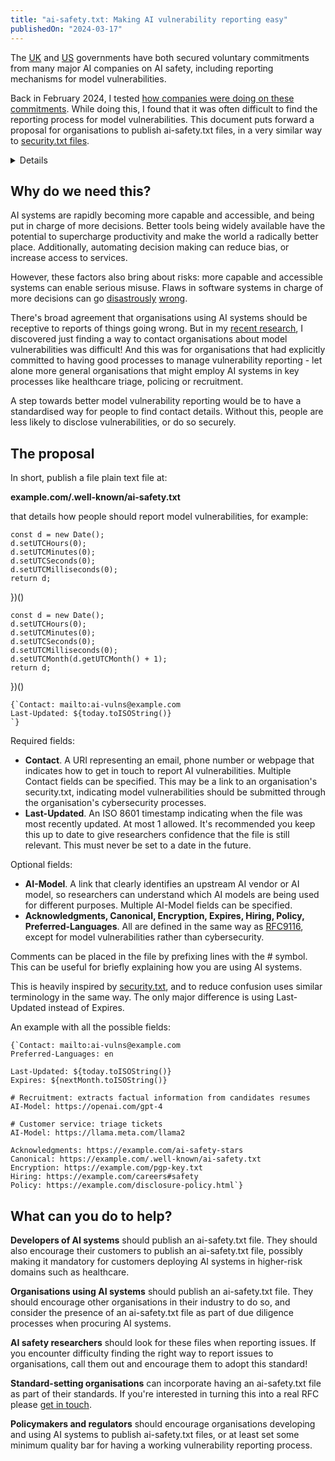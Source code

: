 ```yaml
---
title: "ai-safety.txt: Making AI vulnerability reporting easy"
publishedOn: "2024-03-17"
---
```




The [UK](https://www.aisafetysummit.gov.uk/policy-updates/#company-policies) and [US](https://www.whitehouse.gov/briefing-room/statements-releases/2023/07/21/fact-sheet-biden-harris-administration-secures-voluntary-commitments-from-leading-artificial-intelligence-companies-to-manage-the-risks-posed-by-ai/) governments have both secured voluntary commitments from many major AI companies on AI safety, including reporting mechanisms for model vulnerabilities.

Back in February 2024, I tested [how companies were doing on these commitments](/blog/ai-vulnerability-reporting/). While doing this, I found that it was often difficult to find the reporting process for model vulnerabilities. This document puts forward a proposal for organisations to publish ai-safety.txt files, in a very similar way to [security.txt files](https://securitytxt.org/).

<Details title="What's a model vulnerability?">

A model vulnerability is a safety or security issue relating to an AI model that isn't directly related to its cybersecurity. This could include vulnerability to jailbreaks, prompt injection attacks, privacy attacks, unaddressed potential for misuse, controllability issues, data poisoning attacks, bias and discrimination and general performance issues.

This is based on the definition in the [UK government's paper](https://www.gov.uk/government/publications/emerging-processes-for-frontier-ai-safety/emerging-processes-for-frontier-ai-safety#establish-a-vulnerability-management-process4--brbr).

</Details>

## Why do we need this?

AI systems are rapidly becoming more capable and accessible, and being put in charge of more decisions. Better tools being widely available have the potential to supercharge productivity and make the world a radically better place. Additionally, automating decision making can reduce bias, or increase access to services.

However, these factors also bring about risks: more capable and accessible systems can enable serious misuse. Flaws in software systems in charge of more decisions can go [disastrously](https://www.politico.eu/article/dutch-scandal-serves-as-a-warning-for-europe-over-risks-of-using-algorithms/) [wrong](https://en.wikipedia.org/wiki/British_Post_Office_scandal).

There's broad agreement that organisations using AI systems should be receptive to reports of things going wrong. But in my [recent research](/blog/ai-vulnerability-reporting/), I discovered just finding a way to contact organisations about model vulnerabilities was difficult! And this was for organisations that had explicitly committed to having good processes to manage vulnerability reporting - let alone more general organisations that might employ AI systems in key processes like healthcare triage, policing or recruitment.

A step towards better model vulnerability reporting would be to have a standardised way for people to find contact details. Without this, people are less likely to disclose vulnerabilities, or do so securely.

## The proposal

In short, publish a file plain text file at:

**<span class="text-gray-400">example.com</span><span className="select-all">/.well-known/ai-safety.txt</span>**

that details how people should report model vulnerabilities, for example:

    const d = new Date();
    d.setUTCHours(0);
    d.setUTCMinutes(0);
    d.setUTCSeconds(0);
    d.setUTCMilliseconds(0);
    return d;
})()

    const d = new Date();
    d.setUTCHours(0);
    d.setUTCMinutes(0);
    d.setUTCSeconds(0);
    d.setUTCMilliseconds(0);
    d.setUTCMonth(d.getUTCMonth() + 1);
    return d;
})()

<pre>
<code>{`Contact: mailto:ai-vulns@example.com
Last-Updated: ${today.toISOString()}
`}</code>
</pre>

Required fields:
* **Contact**. A URI representing an email, phone number or webpage that indicates how to get in touch to report AI vulnerabilities. Multiple Contact fields can be specified. This may be a link to an organisation's security.txt, indicating model vulnerabilities should be submitted through the organisation's cybersecurity processes.
* **Last-Updated**. An ISO 8601 timestamp indicating when the file was most recently updated. At most 1 allowed. It's recommended you keep this up to date to give researchers confidence that the file is still relevant. This must never be set to a date in the future.

Optional fields:
* **AI-Model**. A link that clearly identifies an upstream AI vendor or AI model, so researchers can understand which AI models are being used for different purposes. Multiple AI-Model fields can be specified.
* **Acknowledgments, Canonical, Encryption, Expires, Hiring, Policy, Preferred-Languages**. All are defined in the same way as [RFC9116](https://www.rfc-editor.org/rfc/rfc9116), except for model vulnerabilities rather than cybersecurity.

Comments can be placed in the file by prefixing lines with the # symbol. This can be useful for briefly explaining how you are using AI systems.

This is heavily inspired by [security.txt](https://securitytxt.org/), and to reduce confusion uses similar terminology in the same way. The only major difference is using Last-Updated instead of Expires.

An example with all the possible fields:

<pre>
<code>{`Contact: mailto:ai-vulns@example.com
Preferred-Languages: en

Last-Updated: ${today.toISOString()}
Expires: ${nextMonth.toISOString()}

# Recruitment: extracts factual information from candidates resumes
AI-Model: https://openai.com/gpt-4

# Customer service: triage tickets
AI-Model: https://llama.meta.com/llama2

Acknowledgments: https://example.com/ai-safety-stars
Canonical: https://example.com/.well-known/ai-safety.txt
Encryption: https://example.com/pgp-key.txt
Hiring: https://example.com/careers#safety
Policy: https://example.com/disclosure-policy.html`}</code>
</pre>

## What can you do to help?

**Developers of AI systems** should publish an ai-safety.txt file. They should also encourage their customers to publish an ai-safety.txt file, possibly making it mandatory for customers deploying AI systems in higher-risk domains such as healthcare.

**Organisations using AI systems** should publish an ai-safety.txt file. They should encourage other organisations in their industry to do so, and consider the presence of an ai-safety.txt file as part of due diligence processes when procuring AI systems.

**AI safety researchers** should look for these files when reporting issues. If you encounter difficulty finding the right way to report issues to organisations, call them out and encourage them to adopt this standard!

**Standard-setting organisations** can incorporate having an ai-safety.txt file as part of their standards. If you're interested in turning this into a real RFC please [get in touch](/).

**Policymakers and regulators** should encourage organisations developing and using AI systems to publish ai-safety.txt files, or at least set some minimum quality bar for having a working vulnerability reporting process.
